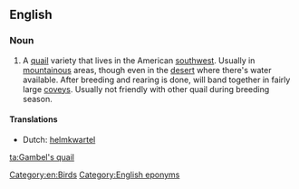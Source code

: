 ==English==
{{wikipedia|Gambel's Quail}}

===Noun===
{{en-noun|head=[[Gambel]][['s]] [[quail]]}}

# A [[quail]] variety that lives in the American [[southwest]]. Usually in [[mountainous]] areas, though even in the [[desert]] where there's water available. After breeding and rearing is done, will band together in fairly large [[covey]]s. Usually not friendly with other quail during breeding season.

====Translations====
{{trans-top|Gambel's quail}}
* Dutch: [[helmkwartel]]
{{trans-mid}}
{{trans-bottom}}

[[Category:en:Birds]]
[[Category:English eponyms]]

[[ta:Gambel's quail]]